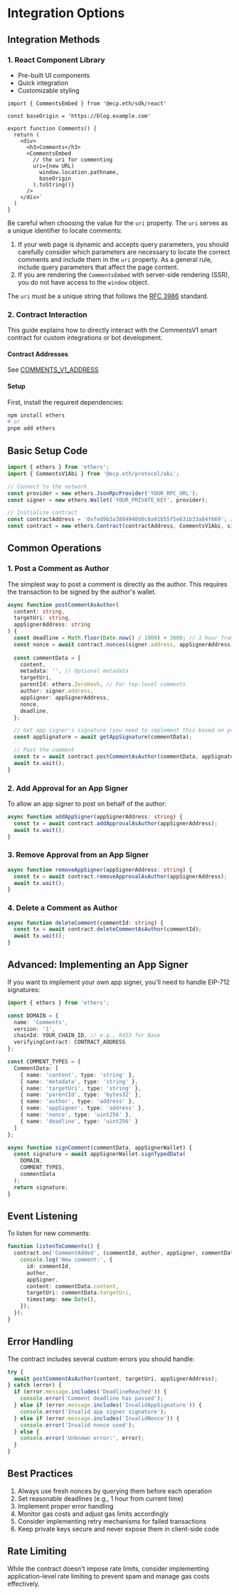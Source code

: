 # Integration Options

## Integration Methods

### 1. React Component Library

- Pre-built UI components
- Quick integration
- Customizable styling

```tsx
import { CommentsEmbed } from '@ecp.eth/sdk/react'

const baseOrigin = 'https://blog.example.com'

export function Comments() {
  return (
    <div>
      <h3>Comments</h3>
      <CommentsEmbed
        // the uri for commenting
        uri={new URL(
          window.location.pathname,
          baseOrigin
        ).toString()}
      />
    </div>`
  )
}
```

Be careful when choosing the value for the `uri` property. The `uri` serves as a unique identifier to locate comments:

1. If your web page is dynamic and accepts query parameters, you should carefully consider which parameters are necessary to locate the correct comments
and include them in the `uri` property. As a general rule, include query parameters that affect the page content.
2. If you are rendering the `CommentsEmbed` with server-side rendering (SSR), you do not have access to the `window` object.

The `uri` must be a unique string that follows the [RFC 3986](https://datatracker.ietf.org/doc/html/rfc3986) standard.

### 2. Contract Interaction

This guide explains how to directly interact with the CommentsV1 smart contract for custom integrations or bot development.

#### Contract Addresses

See [COMMENTS_V1_ADDRESS](/sdk-reference/default/variables/COMMENTS_V1_ADDRESS)

#### Setup

First, install the required dependencies:

```bash
npm install ethers
# or
pnpm add ethers
```

## Basic Setup Code

```typescript
import { ethers } from 'ethers';
import { CommentsV1Abi } from '@ecp.eth/protocol/abi';

// Connect to the network
const provider = new ethers.JsonRpcProvider('YOUR_RPC_URL');
const signer = new ethers.Wallet('YOUR_PRIVATE_KEY', provider);

// Initialize contract
const contractAddress = '0xfed9b3a3884940d0c8a91b55f5e631b33a84f669'; // Base mainnet
const contract = new ethers.Contract(contractAddress, CommentsV1Abi, signer);
```

## Common Operations

### 1. Post a Comment as Author

The simplest way to post a comment is directly as the author. This requires the transaction to be signed by the author's wallet.

```typescript
async function postCommentAsAuthor(
  content: string,
  targetUri: string,
  appSignerAddress: string
) {
  const deadline = Math.floor(Date.now() / 1000) + 3600; // 1 hour from now
  const nonce = await contract.nonces(signer.address, appSignerAddress);
  
  const commentData = {
    content,
    metadata: '', // Optional metadata
    targetUri,
    parentId: ethers.ZeroHash, // For top-level comments
    author: signer.address,
    appSigner: appSignerAddress,
    nonce,
    deadline,
  };

  // Get app signer's signature (you need to implement this based on your app signer setup)
  const appSignature = await getAppSignature(commentData);

  // Post the comment
  const tx = await contract.postCommentAsAuthor(commentData, appSignature);
  await tx.wait();
}
```

### 2. Add Approval for an App Signer

To allow an app signer to post on behalf of the author:

```typescript
async function addAppSigner(appSignerAddress: string) {
  const tx = await contract.addApprovalAsAuthor(appSignerAddress);
  await tx.wait();
}
```

### 3. Remove Approval from an App Signer

```typescript
async function removeAppSigner(appSignerAddress: string) {
  const tx = await contract.removeApprovalAsAuthor(appSignerAddress);
  await tx.wait();
}
```

### 4. Delete a Comment as Author

```typescript
async function deleteComment(commentId: string) {
  const tx = await contract.deleteCommentAsAuthor(commentId);
  await tx.wait();
}
```

## Advanced: Implementing an App Signer

If you want to implement your own app signer, you'll need to handle EIP-712 signatures:

```typescript
import { ethers } from 'ethers';

const DOMAIN = {
  name: 'Comments',
  version: '1',
  chainId: YOUR_CHAIN_ID, // e.g., 8453 for Base
  verifyingContract: CONTRACT_ADDRESS
};

const COMMENT_TYPES = {
  CommentData: [
    { name: 'content', type: 'string' },
    { name: 'metadata', type: 'string' },
    { name: 'targetUri', type: 'string' },
    { name: 'parentId', type: 'bytes32' },
    { name: 'author', type: 'address' },
    { name: 'appSigner', type: 'address' },
    { name: 'nonce', type: 'uint256' },
    { name: 'deadline', type: 'uint256' }
  ]
};

async function signComment(commentData, appSignerWallet) {
  const signature = await appSignerWallet.signTypedData(
    DOMAIN,
    COMMENT_TYPES,
    commentData
  );
  return signature;
}
```

## Event Listening

To listen for new comments:

```typescript
function listenToComments() {
  contract.on('CommentAdded', (commentId, author, appSigner, commentData) => {
    console.log('New comment:', {
      id: commentId,
      author,
      appSigner,
      content: commentData.content,
      targetUri: commentData.targetUri,
      timestamp: new Date(),
    });
  });
}
```

## Error Handling

The contract includes several custom errors you should handle:

```typescript
try {
  await postCommentAsAuthor(content, targetUri, appSignerAddress);
} catch (error) {
  if (error.message.includes('DeadlineReached')) {
    console.error('Comment deadline has passed');
  } else if (error.message.includes('InvalidAppSignature')) {
    console.error('Invalid app signer signature');
  } else if (error.message.includes('InvalidNonce')) {
    console.error('Invalid nonce used');
  } else {
    console.error('Unknown error:', error);
  }
}
```

## Best Practices

1. Always use fresh nonces by querying them before each operation
2. Set reasonable deadlines (e.g., 1 hour from current time)
3. Implement proper error handling
4. Monitor gas costs and adjust gas limits accordingly
5. Consider implementing retry mechanisms for failed transactions
6. Keep private keys secure and never expose them in client-side code

## Rate Limiting

While the contract doesn't impose rate limits, consider implementing application-level rate limiting to prevent spam and manage gas costs effectively.
